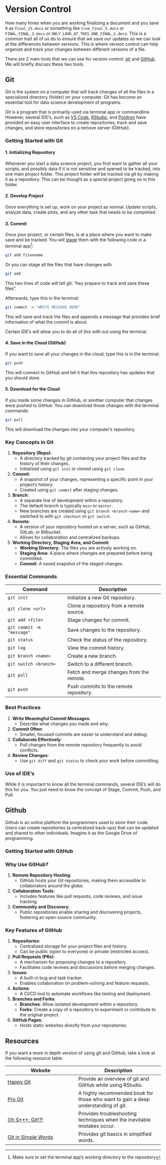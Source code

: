 # Version Control

How many times when you are working finalizing a document and you save it as `final_15.docx` or something like `true_final_5.docx` or `FINAL_FINAL_3.docx` or `ONLY_LOOK_AT_THIS_ONE_FINAL_2.docx`. This is a common trait all of us do to ensure that we save our updates so we can look at the differences between versions. This is where version control can help organize and track your changes between different versions of a file.

There are 2 main tools that we can use for version control: [git](https://git-scm.com/) and [GitHub](https://github.com/). We will briefly discuss these two tools.

## Git

Git is the system on a computer that will track changes of all the files in a specialized directory (folder) on your computer. Git has become an essential tool for data science development of programs.

Git is a program that is primarily used via terminal app or commandline. However, several IDE's, such as [VS Code](https://code.visualstudio.com/), [RStudio](https://posit.co/products/open-source/rstudio/), and [Positron](https://positron.posit.co/) have provided an easy user interface to create repositories, track and save changes, and store repositories on a remove server (GitHub). 

### Getting Started with Git

#### 1. Initializing Repository

Whenever you start a data science project, you first want to gather all your scripts, and possibly data if it is not sensitive and opened to be tracked, into one main project folder. This project folder will be tracked via git by making it as a repository. This can be thought as a special project going on in this folder.

#### 2. Develop Project

Once everything is set up, work on your project as normal. Update scripts, analyze data, create plots, and any other task that needs to be completed.

#### 3. Commit

Once your project, or certain files, is at a place where you want to make save and be tracked. You will [stage](https://www.geeksforgeeks.org/staging-in-git/) them with the following code in a terminal app^[Make sure to set the terminal app's working directory to the repository]:

```bash
git add fileneame
```

Or you can stage all the files that have changes with

```bash
git add .
```

This two lines of code will tell git: "hey prepare to track and save these files".

Afterwards, type this in the terminal:

```bash
git commit -m "WRITE MESSAGE HERE"
```

This will save and track the files and appends a message that provides brief information of what the commit is about.

Certain IDE's will allow you to do all of this with out using the terminal.

#### 4. Save in the Cloud (GitHub)

If you want to save all your changes in the cloud, type this is in the terminal:

```bash
git push
```

This will connect to GitHub and tell it that this repository has updates that you should store.

#### 5. Download for the Cloud

If you made some changes in GitHub, or another computer that changes were pushed to GitHub. You can download those changes with the terminal commands:

```bash
git pull
```

This will download the changes into your computer's repository.


### Key Concepts in Git

1. **Repository (Repo)**:
   - A directory tracked by git containing your project files and the history of their changes.
   - Initialized using `git init` or cloned using `git clone`.

2. **Commit**:
   - A snapshot of your changes, representing a specific point in your project’s history.
   - Created using `git commit` after staging changes.

3. **Branch**:
   - A separate line of development within a repository.
   - The default branch is typically `main` or `master`.
   - New branches are created using `git branch <branch-name>` and switched to with `git checkout` or `git switch`.

4. **Remote**:
   - A version of your repository hosted on a server, such as GitHub, GitLab, or Bitbucket.
   - Allows for collaboration and centralized backups.

5. **Working Directory, Staging Area, and Commit**:
   - **Working Directory**: The files you are actively working on.
   - **Staging Area**: A place where changes are prepared before being committed.
   - **Commit**: A saved snapshot of the staged changes.



### Essential Commands

| Command                       | Description                                      |
|-------------------------------|--------------------------------------------------|
| `git init`                    | Initialize a new Git repository.                |
| `git clone <url>`             | Clone a repository from a remote source.        |
| `git add <file>`              | Stage changes for commit.                       |
| `git commit -m "message"`     | Save changes to the repository.                 |
| `git status`                  | Check the status of the repository.             |
| `git log`                     | View the commit history.                        |
| `git branch <name>`           | Create a new branch.                            |
| `git switch <branch>`         | Switch to a different branch.                   |
| `git pull`                    | Fetch and merge changes from the remote.        |
| `git push`                    | Push commits to the remote repository.          |


### Best Practices

1. **Write Meaningful Commit Messages**:
   - Describe what changes you made and why.

2. **Commit Often**:
   - Smaller, focused commits are easier to understand and debug.

3. **Collaborate Effectively**:
   - Pull changes from the remote repository frequently to avoid conflicts.

4. **Review Changes**:
   - Use `git diff` and `git status` to check your work before committing.


### Use of IDE's

While it is important to know all the terminal commands, several IDE's will do this for you. You just need to know the concept of Stage, Commit, Push, and Pull.

## Github

Github is an online platform the programmers used to store their code. Users can create repositories (a centralized back-ups) that can be updated and shared to other individuals. Imagine it as the Google Drive of programming.

### Getting Started with GitHub



### Why Use GitHub?

1. **Remote Repository Hosting**:
   - GitHub hosts your Git repositories, making them accessible to collaborators around the globe.

2. **Collaboration Tools**:
   - Includes features like pull requests, code reviews, and issue tracking.

3. **Community and Discovery**:
   - Public repositories enable sharing and discovering projects, fostering an open-source community.


### Key Features of GitHub

1. **Repositories**:
   - Centralized storage for your project files and history.
   - Can be public (open to everyone) or private (restricted access).

2. **Pull Requests (PRs)**:
   - A mechanism for proposing changes to a repository.
   - Facilitates code reviews and discussions before merging changes.

3. **Issues**:
   - A built-in bug and task tracker.
   - Enables collaboration on problem-solving and feature requests.

4. **Actions**:
   - A CI/CD tool to automate workflows like testing and deployment.

5. **Branches and Forks**:
   - **Branches**: Allow isolated development within a repository.
   - **Forks**: Create a copy of a repository to experiment or contribute to the original project.

6. **GitHub Pages**:
   - Hosts static websites directly from your repositories.





## Resources

If you want a more in depth version of using git and GitHub, take a look at the following resource table:

| Website                                                              | Description                                                                       |
|----------------------------------------------------------------------|-----------------------------------------------------------------------------------|
| [Happy Git](https://happygitwithr.com/)                              | Provide an overview of git and GitHub while using RStudio.                        |
| [Pro Git](https://git-scm.com/book/en/v2)                            | A highly recommended book for those who want to gain a deep understanding of git. |
| [Oh S\*\*\*, Git!?!](https://ohshitgit.com/)                         | Provides troubleshooting techniques when the inevitable mistakes occur.           |
| [Git in Simple Words](https://xosh.org/explain-git-in-simple-words/) | Provides git basics in simplified words.                                          |
